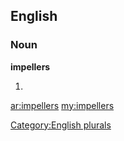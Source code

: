 ==English==

===Noun===
'''impellers'''

# {{plural of|[[impeller]]}}

[[Category:English plurals]]

[[ar:impellers]]
[[my:impellers]]